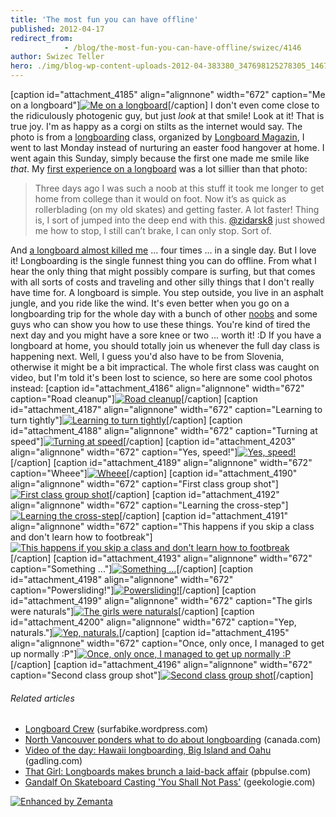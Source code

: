 ```yaml
---
title: 'The most fun you can have offline'
published: 2012-04-17
redirect_from: 
            - /blog/the-most-fun-you-can-have-offline/swizec/4146
author: Swizec Teller
hero: ./img/blog-wp-content-uploads-2012-04-383380_347698125278305_146707288710724_862402_1645891238_n.jpg
---
```

\[caption id="attachment_4185" align="alignnone" width="672" caption="Me on a longboard"][![Me on a longboard](http://swizec.com/blog/wp-content/uploads/2012/04/383380_347698125278305_146707288710724_862402_1645891238_n.jpg "Me on a longboard")](./img/blog-wp-content-uploads-2012-04-383380_347698125278305_146707288710724_862402_1645891238_n.jpg)\[/caption] I don't even come close to the ridiculously photogenic guy, but just _look_ at that smile! Look at it! That is true joy. I'm as happy as a corgi on stilts as the internet would say. The photo is from a [longboarding](http://en.wikipedia.org/wiki/Longboarding "Longboarding") class, organized by [Longboard Magazin](http://www.longboard.si/), I went to last Monday instead of nurturing an easter food hangover at home. I went again this Sunday, simply because the first one made me smile like _that_. My [first experience on a longboard](http://swizec.com/blog/seems-i-am-in-love-with-learning/swizec/2442) was a lot sillier than that photo:

> Three days ago I was such a noob at this stuff it took me longer to get home from college than it would on foot. Now it’s as quick as rollerblading (on my old skates) and getting faster. A lot faster! Thing is, I sort of jumped into the deep end with this. [@zidarsk8](http://twitter.com/zidarsk8) just showed me how to stop, I still can’t brake, I can only stop. Sort of.

And [a longboard almost killed me](http://swizec.com/blog/today-i-nearly-died-four-times/swizec/3251) ... four times ... in a single day. But I love it! Longboarding is the single funnest thing you can do offline. From what I hear the only thing that might possibly compare is surfing, but that comes with all sorts of costs and traveling and other silly things that I don't really have time for. A longboard is simple. You step outside, you live in an asphalt jungle, and you ride like the wind. It's even better when you go on a longboarding trip for the whole day with a bunch of other [noobs](http://en.wikipedia.org/wiki/Newbie "Newbie") and some guys who can show you how to use these things. You're kind of tired the next day and you might have a sore knee or two ... worth it! :D If you have a longboard at home, you should totally join us whenever the full day class is happening next. Well, I guess you'd also have to be from Slovenia, otherwise it might be a bit impractical. The whole first class was caught on video, but I'm told it's been lost to science, so here are some cool photos instead: \[caption id="attachment_4186" align="alignnone" width="672" caption="Road cleanup"][![Road cleanup](http://swizec.com/blog/wp-content/uploads/2012/04/532741_347692488612202_146707288710724_862300_619788079_n.jpg "Road cleanup")](./img/blog-wp-content-uploads-2012-04-532741_347692488612202_146707288710724_862300_619788079_n.jpg)\[/caption] \[caption id="attachment_4187" align="alignnone" width="672" caption="Learning to turn tightly"][![Learning to turn tightly](http://swizec.com/blog/wp-content/uploads/2012/04/576025_347695228611928_146707288710724_862355_1226691061_n.jpg "Learning to turn tightly")](./img/blog-wp-content-uploads-2012-04-576025_347695228611928_146707288710724_862355_1226691061_n.jpg)\[/caption] \[caption id="attachment_4188" align="alignnone" width="672" caption="Turning at speed"][![Turning at speed](http://swizec.com/blog/wp-content/uploads/2012/04/534032_347697751945009_146707288710724_862396_809260405_n.jpg "Turning at speed")](./img/blog-wp-content-uploads-2012-04-534032_347697751945009_146707288710724_862396_809260405_n.jpg)\[/caption] \[caption id="attachment_4203" align="alignnone" width="672" caption="Yes, speed!"][![Yes, speed!](http://swizec.com/blog/wp-content/uploads/2012/04/544490_347698501944934_146707288710724_862407_1345953820_n.jpg "Yes, speed!")](./img/blog-wp-content-uploads-2012-04-544490_347698501944934_146707288710724_862407_1345953820_n.jpg)\[/caption] \[caption id="attachment_4189" align="alignnone" width="672" caption="Wheee"][![Wheee](http://swizec.com/blog/wp-content/uploads/2012/04/555476_347699688611482_146707288710724_862427_1778477533_n.jpg "Wheee")](./img/blog-wp-content-uploads-2012-04-555476_347699688611482_146707288710724_862427_1778477533_n.jpg)\[/caption] \[caption id="attachment_4190" align="alignnone" width="672" caption="First class group shot"][![First class group shot](http://swizec.com/blog/wp-content/uploads/2012/04/535752_347700888611362_146707288710724_862446_973054401_n.jpg "First class group shot")](./img/blog-wp-content-uploads-2012-04-535752_347700888611362_146707288710724_862446_973054401_n.jpg)\[/caption] \[caption id="attachment_4192" align="alignnone" width="672" caption="Learning the cross-step"][![Learning the cross-step](http://swizec.com/blog/wp-content/uploads/2012/04/563573_351609458220505_146707288710724_872024_2059221382_n.jpg "Learning the cross-step")](./img/blog-wp-content-uploads-2012-04-563573_351609458220505_146707288710724_872024_2059221382_n.jpg)\[/caption] \[caption id="attachment_4191" align="alignnone" width="672" caption="This happens if you skip a class and don't learn how to footbreak"][![This happens if you skip a class and don't learn how to footbreak](http://swizec.com/blog/wp-content/uploads/2012/04/522486_351608958220555_146707288710724_872006_151528080_n.jpg "This happens if you skip a class and don't learn how to footbreak")](./img/blog-wp-content-uploads-2012-04-522486_351608958220555_146707288710724_872006_151528080_n.jpg)\[/caption] \[caption id="attachment_4193" align="alignnone" width="672" caption="Something ..."][![Something ...](http://swizec.com/blog/wp-content/uploads/2012/04/558527_351610218220429_146707288710724_872053_1299898577_n.jpg "Something ...")](./img/blog-wp-content-uploads-2012-04-558527_351610218220429_146707288710724_872053_1299898577_n.jpg)\[/caption] \[caption id="attachment_4198" align="alignnone" width="672" caption="Powersliding!"][![Powersliding!](http://swizec.com/blog/wp-content/uploads/2012/04/536436_351614011553383_146707288710724_872115_1191131204_n.jpg "Powersliding!")](./img/blog-wp-content-uploads-2012-04-536436_351614011553383_146707288710724_872115_1191131204_n.jpg)\[/caption] \[caption id="attachment_4199" align="alignnone" width="672" caption="The girls were naturals"][![The girls were naturals](http://swizec.com/blog/wp-content/uploads/2012/04/523376_351613951553389_146707288710724_872114_1267428967_n.jpg "The girls were naturals")](./img/blog-wp-content-uploads-2012-04-523376_351613951553389_146707288710724_872114_1267428967_n.jpg)\[/caption] \[caption id="attachment_4200" align="alignnone" width="672" caption="Yep, naturals."][![Yep, naturals.](http://swizec.com/blog/wp-content/uploads/2012/04/554413_351614118220039_146707288710724_872118_401969108_n.jpg "Yep, naturals.")](./img/blog-wp-content-uploads-2012-04-554413_351614118220039_146707288710724_872118_401969108_n.jpg)\[/caption] \[caption id="attachment_4195" align="alignnone" width="672" caption="Once, only once, I managed to get up normally :P"][![Once, only once, I managed to get up normally :P](http://swizec.com/blog/wp-content/uploads/2012/04/539879_351613898220061_146707288710724_872111_696417144_n1.jpg "Once, only once, I managed to get up normally :P")](./img/blog-wp-content-uploads-2012-04-539879_351613898220061_146707288710724_872111_696417144_n1.jpg)\[/caption] \[caption id="attachment_4196" align="alignnone" width="672" caption="Second class group shot"][![Second class group shot](http://swizec.com/blog/wp-content/uploads/2012/04/542112_351614551553329_146707288710724_872132_517478043_n.jpg "Second class group shot")](./img/blog-wp-content-uploads-2012-04-542112_351614551553329_146707288710724_872132_517478043_n.jpg)\[/caption]

###### Related articles

- [Longboard Crew](http://surfabike.wordpress.com/2012/01/24/longboard-crew/) (surfabike.wordpress.com)
- [North Vancouver ponders what to do about longboarding](http://r.zemanta.com/?u=http%3A//www.canada.com/sports/North%2BVancouver%2Bponders%2Bwhat%2Babout%2Blongboarding/6247724/story.html&a=78522895&rid=d81a0a49-2de8-47a5-8580-724978505d10&e=60999298dbd70113bd43812e56b679ff) (canada.com)
- [Video of the day: Hawaii longboarding, Big Island and Oahu](http://www.gadling.com/2012/02/29/video-of-the-day-hawaii-longboarding-big-island-and-oahu/) (gadling.com)
- [That Girl: Longboards makes brunch a laid-back affair](http://www.pbpulse.com/dining/brunch/2012/03/30/that-girl-longboards-makes-brunch-a-laid-back-affair/) (pbpulse.com)
- [Gandalf On Skateboard Casting 'You Shall Not Pass'](http://www.geekologie.com/2012/04/gandalf-on-skateboard-casts-you-shall-no.php) (geekologie.com)

[![Enhanced by Zemanta](http://img.zemanta.com/zemified_e.png?x-id=d81a0a49-2de8-47a5-8580-724978505d10)](http://www.zemanta.com/ "Enhanced by Zemanta")